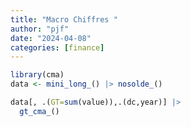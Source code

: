 ```yaml
---
title: "Macro Chiffres "
author: "pjf"
date: "2024-04-08"
categories: [finance]
---
```


```r
library(cma)
data <- mini_long_() |> nosolde_()  

```

```r
data[, .(GT=sum(value)),.(dc,year)] |>
  gt_cma_()
```

```{}
```
